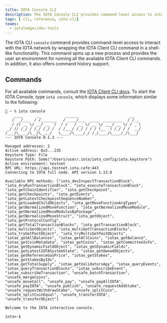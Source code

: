```yaml
---
title: IOTA Console CLI
description: The IOTA Console CLI provides command-level access to interact with the IOTA network by wrapping the IOTA Client CLI command.
tags: [ cli, reference, iota-cli]
teams:
  - iotaledger/dev-tools
---
```



The IOTA CLI `console` command provides command-level access to interact with the IOTA network by wrapping the IOTA Client CLI command in a shell-like functionality. This command spins up a new process and provides the user an environment for running all the available IOTA Client CLI commands. In addition, it also offers command history support.

<CliCheckInstall />

## Commands

For all available commands, consult the [IOTA Client CLI docs](./client.mdx). To start the IOTA Console, type `iota console`, which displays some information similar to the following: 

```shell
🚀 ~ % iota console
    ____      __           ______                       __   
   /  _/___  / /_____ _   / ____/___  ____  _________  / /__ 
   / // __ \/ __/ __ `/  / /   / __ \/ __ \/ ___/ __ \/ / _ \
 _/ // /_/ / /_/ /_/ /  / /___/ /_/ / / / (__  ) /_/ / /  __/
/___/\____/\__/\__,_/   \____/\____/_/ /_/____/\____/_/\___/ 
--- IOTA Console 0.1.3 ---

Managed addresses: 2
Active address: 0x3...235
Keystore Type: File
Keystore Path: Some("/Users/user/.iota/iota_config/iota.keystore")
Active environment: testnet
RPC URL: https://api.testnet.iota.cafe:443
Connecting to IOTA full node. API version 1.13.0

Available RPC methods: ["iota_devInspectTransactionBlock", "iota_dryRunTransactionBlock", "iota_executeTransactionBlock", 
"iota_getChainIdentifier", "iota_getCheckpoint", "iota_getCheckpoints", "iota_getEvents", "iota_getLatestCheckpointSequenceNumber", 
"iota_getLoadedChildObjects", "iota_getMoveFunctionArgTypes", "iota_getNormalizedMoveFunction", "iota_getNormalizedMoveModule", 
"iota_getNormalizedMoveModulesByPackage", "iota_getNormalizedMoveStruct", "iota_getObject", "iota_getProtocolConfig", 
"iota_getTotalTransactionBlocks", "iota_getTransactionBlock", "iota_multiGetObjects", "iota_multiGetTransactionBlocks", 
"iota_tryGetPastObject", "iota_tryMultiGetPastObjects", "iotax_getAllBalances", "iotax_getAllCoins", "iotax_getBalance", 
"iotax_getCoinMetadata", "iotax_getCoins", "iotax_getCommitteeInfo", "iotax_getDynamicFieldObject", "iotax_getDynamicFields", 
"iotax_getLatestIOTASystemState", "iotax_getOwnedObjects", "iotax_getReferenceGasPrice", "iotax_getStakes", "iotax_getStakesByIds", 
"iotax_getTotalSupply", "iotax_getValidatorsApy", "iotax_queryEvents", "iotax_queryTransactionBlocks", "iotax_subscribeEvent", 
"iotax_subscribeTransaction", "unsafe_batchTransaction", "unsafe_mergeCoins", 
"unsafe_moveCall", "unsafe_pay", "unsafe_payAllIOTA", "unsafe_payIOTA", "unsafe_publish", "unsafe_requestAddStake", 
"unsafe_requestWithdrawStake", "unsafe_splitCoin", "unsafe_splitCoinEqual", "unsafe_transferIOTA", "unsafe_transferObject"]

Welcome to the IOTA interactive console.

iota>-$

```
